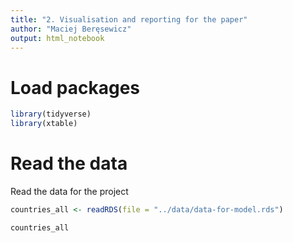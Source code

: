 ```yaml
---
title: "2. Visualisation and reporting for the paper"
author: "Maciej Beręsewicz"
output: html_notebook
---
```


# Load packages

```r
library(tidyverse)
library(xtable)
```

# Read the data

Read the data for the project

```r
countries_all <- readRDS(file = "../data/data-for-model.rds")
```


```r
countries_all
```

